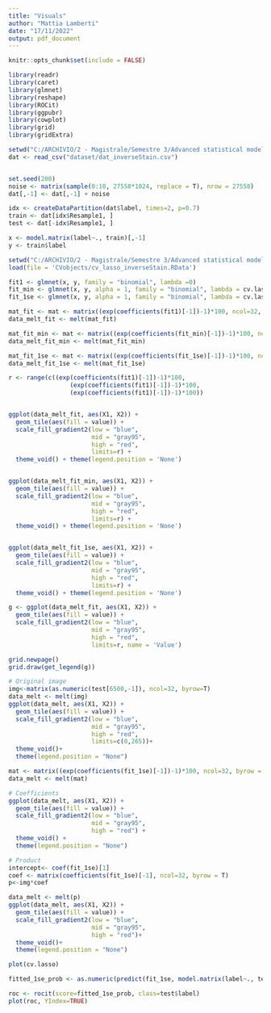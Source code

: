 ```yaml
---
title: "Visuals"
author: "Mattia Lamberti"
date: "17/11/2022"
output: pdf_document
---
```


```r
knitr::opts_chunk$set(include = FALSE)
```


```r
library(readr)
library(caret)
library(glmnet)
library(reshape) 
library(ROCit)
library(ggpubr)
library(cowplot)
library(grid)
library(gridExtra) 

setwd("C:/ARCHIVIO/2 - Magistrale/Semestre 3/Advanced statistical modelling fot Big Data/Progetto/Cells")
dat <- read_csv("dataset/dat_inverseStain.csv")


set.seed(200)
noise <- matrix(sample(0:10, 27558*1024, replace = T), nrow = 27558)
dat[,-1] <- dat[,-1] + noise

idx <- createDataPartition(dat$label, times=2, p=0.7)
train <- dat[idx$Resample1, ]
test <- dat[-idx$Resample1, ]

x <- model.matrix(label~., train)[,-1]
y <- train$label

```

```r
setwd("C:/ARCHIVIO/2 - Magistrale/Semestre 3/Advanced statistical modelling fot Big Data/Progetto/Cells")
load(file = 'CVobjects/cv_lasso_inverseStain.RData')

fit1 <- glmnet(x, y, family = "binomial", lambda =0)
fit_min <- glmnet(x, y, alpha = 1, family = "binomial", lambda = cv.lasso$lambda.min)
fit_1se <- glmnet(x, y, alpha = 1, family = "binomial", lambda = cv.lasso$lambda.1se)
```


```r
mat_fit <- mat <- matrix((exp(coefficients(fit1)[-1])-1)*100, ncol=32, byrow = T)
data_melt_fit <- melt(mat_fit)

mat_fit_min <- mat <- matrix((exp(coefficients(fit_min)[-1])-1)*100, ncol=32, byrow = T)
data_melt_fit_min <- melt(mat_fit_min)

mat_fit_1se <- mat <- matrix((exp(coefficients(fit_1se)[-1])-1)*100, ncol=32, byrow = T)
data_melt_fit_1se <- melt(mat_fit_1se)

r <- range(c((exp(coefficients(fit1)[-1])-1)*100,
                 (exp(coefficients(fit1)[-1])-1)*100,
                 (exp(coefficients(fit1)[-1])-1)*100))


ggplot(data_melt_fit, aes(X1, X2)) +
  geom_tile(aes(fill = value)) +
  scale_fill_gradient2(low = "blue",
                       mid = "gray95",
                       high = "red",
                       limits=r) +
  theme_void() + theme(legend.position = 'None')


ggplot(data_melt_fit_min, aes(X1, X2)) +
  geom_tile(aes(fill = value)) +
  scale_fill_gradient2(low = "blue",
                       mid = "gray95",
                       high = "red",
                       limits=r) +
  theme_void() + theme(legend.position = 'None')


ggplot(data_melt_fit_1se, aes(X1, X2)) +
  geom_tile(aes(fill = value)) +
  scale_fill_gradient2(low = "blue",
                       mid = "gray95",
                       high = "red",
                       limits=r) +
  theme_void() + theme(legend.position = 'None')
```


```r
g <- ggplot(data_melt_fit, aes(X1, X2)) +
  geom_tile(aes(fill = value)) +
  scale_fill_gradient2(low = "blue",
                       mid = "gray95",
                       high = "red",
                       limits=r, name = 'Value')

grid.newpage()
grid.draw(get_legend(g))
```

```r

# Original image
img<-matrix(as.numeric(test[6500,-1]), ncol=32, byrow=T)
data_melt <- melt(img)  
ggplot(data_melt, aes(X1, X2)) +
  geom_tile(aes(fill = value)) +
  scale_fill_gradient2(low = "blue",
                       mid = "gray95",
                       high = "red",
                       limits=c(0,265))+
  theme_void()+
  theme(legend.position = "None")

mat <- matrix((exp(coefficients(fit_1se)[-1])-1)*100, ncol=32, byrow = T)
data_melt <- melt(mat)

# Coefficients
ggplot(data_melt, aes(X1, X2)) +
  geom_tile(aes(fill = value)) +
  scale_fill_gradient2(low = "blue",
                       mid = "gray95",
                       high = "red") +
  theme_void() +
  theme(legend.position = "None")

# Product
intercept<- coef(fit_1se)[1]
coef <- matrix(coefficients(fit_1se)[-1], ncol=32, byrow = T)
p<-img*coef

data_melt <- melt(p)  
ggplot(data_melt, aes(X1, X2)) +
  geom_tile(aes(fill = value)) +
  scale_fill_gradient2(low = "blue",
                       mid = "gray95",
                       high = "red")+
  theme_void()+
  theme(legend.position = "None")
```


```r
plot(cv.lasso)
```


```r
fitted_1se_prob <- as.numeric(predict(fit_1se, model.matrix(label~., test)[,-1], type='response'))

roc <- rocit(score=fitted_1se_prob, class=test$label)
plot(roc, YIndex=TRUE)
```

